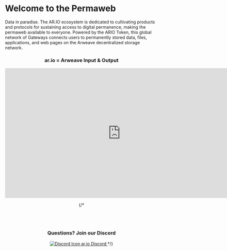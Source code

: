 
# Welcome to the Permaweb

Data in paradise. The AR.IO ecosystem is dedicated to cultivating products and protocols for sustaining access to digital permanence, making the permaweb available to everyone. Powered by the ARIO Token, this global network of Gateways connects users to permanently stored data, files, applications, and web pages on the Arweave decentralized storage network.

<Resources />


<center>
<h3>ar.io = Arweave Input & Output</h3>
<div className="video-container">
<iframe width="760" height="428" src="https://www.youtube.com/embed/6HJc4_OYVMQ" title="What and Why AR.IO? | AR.IO 101" frameBorder="0" allow="accelerometer; autoplay; clipboard-write; encrypted-media; gyroscope; picture-in-picture; web-share" allowFullScreen></iframe>
</div>

{/* <br></br>
<br></br>

<h3>Questions? Join our Discord</h3>

<a href="https://discord.gg/7zUPfN4D6g" target="_self" className="discord-container">
    <img className="discord-logo-home" src="https://arweave.net/Ygo0rdX1H9CmxPxS8fNnezSPRROCDbm0CsJq2U5c43k" alt="Discord Icon" ></img>
    <span className="discord-button-text">ar.io Discord</span>
</a> */}

</center>
